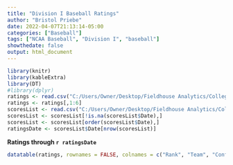```yaml
---
title: "Division I Baseball Ratings"
author: "Bristol Priebe"
date: 2022-04-07T21:13:14-05:00
categories: ["Baseball"]
tags: ["NCAA Baseball", "Division I", "baseball"]
showthedate: false
output: html_document
---
```


```r
library(knitr)
library(kableExtra)
library(DT)
#library(dplyr)
ratings <- read.csv("C:/Users/Owner/Desktop/Fieldhouse Analytics/College Baseball/2022 Current Ratings - D-I.csv")
ratings <- ratings[,1:6]
scoresList <- read.csv("C:/Users/Owner/Desktop/Fieldhouse Analytics/College Baseball/2022 Massey Scores.csv")
scoresList <- scoresList[!is.na(scoresList$Date),]
scoresList <- scoresList[order(scoresList$Date),]
ratingsDate <- scoresList$Date[nrow(scoresList)]
```

**Ratings through `r ratingsDate`**

```r
datatable(ratings, rownames = FALSE, colnames = c("Rank", "Team", "Conference", "Rating", "Won", "Lost"), class = "cell-border stripe", options = list(columnDefs = list(list(className = "dt-center", targets = c(0,2:5))), pageLength = 301)) %>% formatRound("CurrentRating", digits = 2)
```


